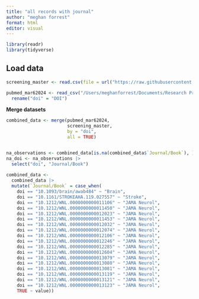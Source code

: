 ```yaml
---
title: "all records with journal"
author: "meghan forrest"
format: html
editor: visual
---
```


```r
library(readr)
library(tidyverse)
```

## Load data

```r
screening_master <- read.csv(file = url("https://raw.githubusercontent.com/meghanrforrest/SPBG-meta-research-study/main/all_screening-decisions..csv")) 

pubmed_mar62024 <- read_csv("/Users/meghanforrest/Documents/Research Projects/SPBG/SPBG_data/pubmed_mar62024.csv") |> 
  rename("doi" = "DOI")
```


**Merge datasets**

```r
combined_data <- merge(pubmed_mar62024, 
                       screening_master, 
                       by = "doi", 
                       all = TRUE)


na_observations <- combined_data[is.na(combined_data$`Journal/Book`), ]
na_doi <- na_observations |> 
  select("doi", "Journal/Book")
  
combined_data <-
  combined_data |> 
  mutate(`Journal/Book` = case_when(
    doi == "10.1093/brain/awab484" ~ "Brain", 
    doi == "10.1161/STROKEAHA.119.027557" ~ "Stroke", 
    doi == "10.1212/WNL.0000000000011106" ~ "JAMA Neurol",
    doi == "10.1212/WNL.0000000000011450" ~ "JAMA Neurol",
    doi == "10.1212/WNL.0000000000012023" ~ "JAMA Neurol",
    doi == "10.1212/WNL.0000000000011453" ~ "JAMA Neurol",
    doi == "10.1212/WNL.0000000000012032" ~ "JAMA Neurol",
    doi == "10.1212/WNL.0000000000012074" ~ "JAMA Neurol",
    doi == "10.1212/WNL.0000000000012106" ~ "JAMA Neurol",
    doi == "10.1212/WNL.0000000000012246" ~ "JAMA Neurol",
    doi == "10.1212/WNL.0000000000012285" ~ "JAMA Neurol",
    doi == "10.1212/WNL.0000000000012604" ~ "JAMA Neurol",
    doi == "10.1212/WNL.0000000000013079" ~ "JAMA Neurol",
    doi == "10.1212/WNL.0000000000013080" ~ "JAMA Neurol",
    doi == "10.1212/WNL.0000000000013081" ~ "JAMA Neurol",
    doi == "10.1212/WNL.0000000000013119" ~ "JAMA Neurol",
    doi == "10.1212/WNL.0000000000013121" ~ "JAMA Neurol",
    doi == "10.1212/WNL.0000000000013123" ~ "JAMA Neurol", 
    TRUE ~ value))

```



